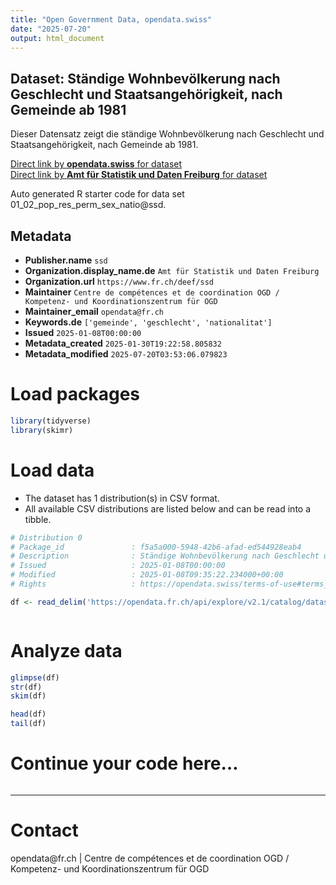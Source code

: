```yaml
---
title: "Open Government Data, opendata.swiss"
date: "2025-07-20"
output: html_document
---
```


## Dataset: Ständige Wohnbevölkerung nach Geschlecht und Staatsangehörigkeit, nach Gemeinde ab 1981

Dieser Datensatz zeigt die ständige Wohnbevölkerung nach Geschlecht und Staatsangehörigkeit, nach Gemeinde ab 1981.

[Direct link by **opendata.swiss** for dataset](https://opendata.swiss/de/dataset/standige-wohnbevolkerung-nach-geschlecht-und-staatsangehorigkeit-nach-gemeinde-ab-1981)<br>
[Direct link by **Amt für Statistik und Daten Freiburg** for dataset](https://opendata.fr.ch/explore/dataset/01_02_pop_res_perm_sex_natio/)

Auto generated R starter code for data set 01_02_pop_res_perm_sex_natio@ssd.

## Metadata

- **Publisher.name** `ssd`
- **Organization.display_name.de** `Amt für Statistik und Daten Freiburg`
- **Organization.url** `https://www.fr.ch/deef/ssd`
- **Maintainer** `Centre de compétences et de coordination OGD / Kompetenz- und Koordinationszentrum für OGD`
- **Maintainer_email** `opendata@fr.ch`
- **Keywords.de** `['gemeinde', 'geschlecht', 'nationalitat']`
- **Issued** `2025-01-08T00:00:00`
- **Metadata_created** `2025-01-30T19:22:58.805832`
- **Metadata_modified** `2025-07-20T03:53:06.079823`


# Load packages

```r

library(tidyverse)
library(skimr)

```

# Load data

-   The dataset has 1 distribution(s) in CSV format.
-   All available CSV distributions are listed below and can be read into a tibble.

```r

# Distribution 0
# Package_id               : f5a5a000-5948-42b6-afad-ed544928eab4
# Description              : Ständige Wohnbevölkerung nach Geschlecht und Staatsangehörigkeit, nach Gemeinde ab 1981 (csv)
# Issued                   : 2025-01-08T00:00:00
# Modified                 : 2025-01-08T09:35:22.234000+00:00
# Rights                   : https://opendata.swiss/terms-of-use#terms_by

df <- read_delim('https://opendata.fr.ch/api/explore/v2.1/catalog/datasets/01_02_pop_res_perm_sex_natio/exports/csv?use_labels=true')



```

# Analyze data

```r

glimpse(df)
str(df)
skim(df)

head(df)
tail(df)

```

# Continue your code here...

```r

```

------------------------------------------------------------------------

# Contact

opendata@fr.ch | Centre de compétences et de coordination OGD / Kompetenz- und Koordinationszentrum für OGD
